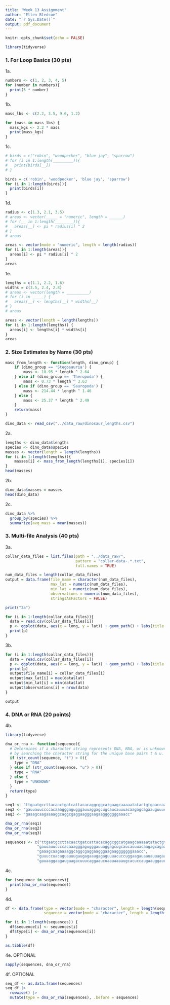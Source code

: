 ```yaml
---
title: "Week 13 Assignment"
author: "Ellen Bledsoe"
date: "`r Sys.Date()`"
output: pdf_document
---
```


```r
knitr::opts_chunk$set(echo = FALSE)
```


```r
library(tidyverse)
```

### 1. For Loop Basics (30 pts)

1a.

```r
numbers <- c(1, 2, 3, 4, 5)
for (number in numbers){
  print(3 * number)
}

```

1b.

```r
mass_lbs <- c(2.2, 3.5, 9.6, 1.2)
```

```r
for (mass in mass_lbs) {
  mass_kgs <- 2.2 * mass
  print(mass_kgs)
}
```

1c. 

```r
# birds = c("robin", "woodpecker", "blue jay", "sparrow")
# for (i in 1:length(_________)){
#   print(birds[__])
# }
```

```r
birds = c('robin', 'woodpecker', 'blue jay', 'sparrow')
for (i in 1:length(birds)){
  print(birds[i])
}
```

1d. 

```r
radius <- c(1.3, 2.1, 3.5)
# areas <- vector(_____ = "numeric", length = ______)
# for (__ in 1:length(________)){
#   areas[__] <- pi * radius[i] ^ 2
# }
# areas
```

```r
areas <- vector(mode = "numeric", length = length(radius))
for (i in 1:length(areas)){
  areas[i] <- pi * radius[i] ^ 2
}
areas
```

1e. 

```r
lengths = c(1.1, 2.2, 1.6)
widths = c(3.5, 2.4, 2.8)
# areas <- vector(length = __________)
# for (i in _____) {
#   areas[__] <- lengths[__] * widths[__]
# }
# areas
```

```r
areas <- vector(length = length(lengths))
for (i in 1:length(lengths)) {
  areas[i] <- lengths[i] * widths[i]
}
areas
```

### 2. Size Estimates by Name (30 pts)

```r
mass_from_length <- function(length, dino_group) {
    if (dino_group == 'Stegosauria') {
        mass <- 10.95 * length ^ 2.64
    } else if (dino_group == 'Theropoda') {
        mass <- 0.73 * length ^ 3.63
    } else if (dino_group == 'Sauropoda') {
        mass <- 214.44 * length ^ 1.46
    } else {
        mass <- 25.37 * length ^ 2.49
    }
    return(mass)
}

dino_data <- read_csv("../data_raw/dinosaur_lengths.csv")
```

2a.

```r
lengths <- dino_data$lengths
species <- dino_data$species
masses <- vector(length = length(lengths))
for (i in 1:length(lengths)){
    masses[i] <- mass_from_length(lengths[i], species[i])
}
head(masses)
```

2b.

```r
dino_data$masses = masses
head(dino_data)
```

2c.

```r
dino_data %>%
  group_by(species) %>%
  summarize(avg_mass = mean(masses))
```


### 3. Multi-file Analysis (40 pts)

3a. 
```r
collar_data_files = list.files(path = "../data_raw/",
                               pattern = "collar-data-.*.txt",
                               full.names = TRUE)

num_data_files = length(collar_data_files)
output = data.frame(file_name = character(num_data_files),
                    max_lat = numeric(num_data_files),
                    min_lat = numeric(num_data_files),
                    observations = numeric(num_data_files),
                    stringsAsFactors = FALSE)

print("3a")

for (i in 1:length(collar_data_files)){
  data = read.csv(collar_data_files[i])
  p <- ggplot(data, aes(x = long, y = lat)) + geom_path() + labs(title = collar_data_files[i])
  print(p)
}

```

3b. 
```r
for (i in 1:length(collar_data_files)){
  data = read.csv(collar_data_files[i])
  p <- ggplot(data, aes(x = long, y = lat)) + geom_path() + labs(title = collar_data_files[i])
  print(p)
  output$file_name[i] = collar_data_files[i]
  output$max_lat[i] = max(data$lat)
  output$min_lat[i] = min(data$lat)
  output$observations[i] = nrow(data)
}

output
```

### 4. DNA or RNA (20 points)

4b. 
```r
library(tidyverse)

dna_or_rna <- function(sequence){
  # Determines if a character string represents DNA, RNA, or is unknown
  # by searching the character string for the unique base pairs t & u.
  if (str_count(sequence, "t") > 0){
    type = "DNA"
  } else if (str_count(sequence, "u") > 0){
    type = "RNA"
  } else {
    type = "UNKNOWN"
  }
  return(type)
}

seq1 <- "ttgaatgccttacaactgatcattacacaggcggcatgaagcaaaaatatactgtgaaccaatgcaggcg"
seq2 <- "gauuauuccccacaaagggagugggauuaggagcugcaucauuuacaagagcagaauguuucaaaugcau"
seq3 <- "gaaagcaagaaaaggcaggcgaggaagggaagaagggggggaaacc"

dna_or_rna(seq1)
dna_or_rna(seq2)
dna_or_rna(seq3)
```

```r
sequences <- c("ttgaatgccttacaactgatcattacacaggcggcatgaagcaaaaatatactgtgaaccaatgcaggcg",
              "gauuauuccccacaaagggagugggauuaggagcugcaucauuuacaagagcagaauguuucaaaugcau",
              "gaaagcaagaaaaggcaggcgaggaagggaagaagggggggaaacc",
              "guuuccuacaguauuugaugagaaugagaguuuacuccuggaagauaauauuagaauguuuacaacugcaccugaucagguggauaaggaagaugaagacu",
              "gauaaggaagaugaagacuuucaggaaucuaauaaaaugcacuccaugaauggauucauguaugggaaucagccggguc")
```

4c.

```r
for (sequence in sequences){
  print(dna_or_rna(sequence))
}
```


4d.
```r
df <- data.frame(type = vector(mode = "character", length = length(sequences)),
                 sequence = vector(mode = "character", length = length(sequences)))

for (i in 1:length(sequences)) {
  df$sequence[i] <- sequences[i]
  df$type[i] <- dna_or_rna(sequences[i])
}

as.tibble(df)
```


4e. OPTIONAL

```r
sapply(sequences, dna_or_rna)
```

4f. OPTIONAL

```r
seq_df <- as.data.frame(sequences)
seq_df |> 
  rowwise() |> 
  mutate(type = dna_or_rna(sequences), .before = sequences)
```

